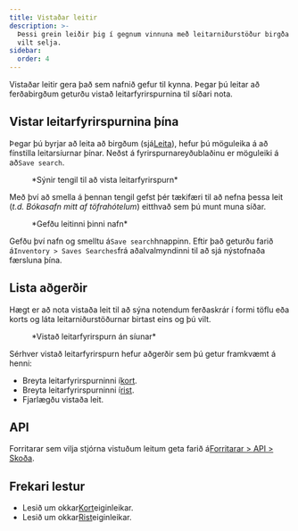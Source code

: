 ```yaml
---
title: Vistaðar leitir
description: >-
  Þessi grein leiðir þig í gegnum vinnuna með leitarniðurstöður birgða sem þú
  vilt selja.
sidebar:
  order: 4
---
```


Vistaðar leitir gera það sem nafnið gefur til kynna. Þegar þú leitar að ferðabirgðum geturðu vistað leitarfyrirspurnina til síðari nota.

## Vistar leitarfyrirspurnina þína

Þegar þú byrjar að leita að birgðum (sjá[Leita](/studio/search)), hefur þú möguleika á að fínstilla leitarsíurnar þínar. Neðst á fyrirspurnareyðublaðinu er möguleiki á að`Save search`.

<figure>
  <CloudinaryImage width="350" height="329" resize="scale" quality="best" alt="Vista leit" src="academy/save-search" errorImage="noimage_opaque_nyrtl0.png" />

  <figcaption>*Sýnir tengil til að vista leitarfyrirspurn*</figcaption>
</figure>


Með því að smella á þennan tengil gefst þér tækifæri til að nefna þessa leit (*t.d. Bókasafn mitt af töfrahótelum*) eitthvað sem þú munt muna síðar.

<figure>
  <CloudinaryImage width="350" height="329" resize="scale" quality="best" alt="Gefðu leitinni þinni nafn" src="academy/name-save-search" errorImage="noimage_opaque_nyrtl0.png" />

  <figcaption>*Gefðu leitinni þinni nafn*</figcaption>
</figure>


Gefðu því nafn og smelltu á`Save search`hnappinn. Eftir það geturðu farið á`Inventory > Saves Searches`frá aðalvalmyndinni til að sjá nýstofnaða færsluna þína.

## Lista aðgerðir

Hægt er að nota vistaða leit til að sýna notendum ferðaskrár í formi töflu eða korts og láta leitarniðurstöðurnar birtast eins og þú vilt.

<figure>
  <CloudinaryImage width="700" height="939" resize="scale" quality="best" alt="Vistaðar leitaraðgerðir" src="academy/saved-search-actions" errorImage="noimage_opaque_nyrtl0.png" />

  <figcaption>*Vistað leitarfyrirspurn án síunar*</figcaption>
</figure>


Sérhver vistað leitarfyrirspurn hefur aðgerðir sem þú getur framkvæmt á henni:

* Breyta leitarfyrirspurninni í[kort](/studio/maps).
* Breyta leitarfyrirspurninni í[rist](/studio/grids).
* Fjarlægðu vistaða leit.

## API

Forritarar sem vilja stjórna vistuðum leitum geta farið á[Forritarar > API > Skoða](/developers/apis/#browse-api).

## Frekari lestur

* Lesið um okkar[Kort](/studio/maps)eiginleikar.
* Lesið um okkar[Rist](/studio/grids)eiginleikar.

